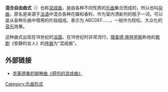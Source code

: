 '''混合自由曲式'''（{{lang-fr|pot-pourri}}）也称[[混成曲|混成曲]]，是由各种不同性质的[[乐曲|乐曲]]集合而成的，所以也叫[[杂曲|杂曲]]，原名是来源于[[法语|法语]]中混合各种花瓣和香料，作为室内清新剂的瓶子一词，可以是从各种乐曲中借用的片段组成。表示为 ABCDEF……，一般作为轻松、大众化的[[音乐|音乐]]效果。

这种曲式出现在18世纪的[[法国|法国]]，在19世纪时非常流行，[[理查德·施特劳斯|理查德·施特劳斯]]称他的[[歌剧|歌剧]]《安静的女人》的[[序曲|序曲]]为“混成曲”。

== 外部链接 ==
*[http://www.cnscore.com/piano/n6kc5u7pk6.shtml 克莱德曼的钢琴曲《感伤的混成曲》] {{Wayback|url=http://www.cnscore.com/piano/n6kc5u7pk6.shtml |date=20190910113121 }}

{{艺术挪用}}
{{Authority control}}
[[Category:乐曲形式|Category:乐曲形式]]